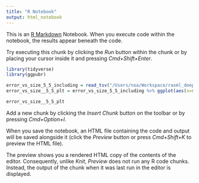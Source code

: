 ```yaml
---
title: "R Notebook"
output: html_notebook
---
```


This is an [R Markdown](http://rmarkdown.rstudio.com) Notebook. When you execute code within the notebook, the results appear beneath the code. 

Try executing this chunk by clicking the *Run* button within the chunk or by placing your cursor inside it and pressing *Cmd+Shift+Enter*. 

```r
library(tidyverse)
library(ggpubr)
```


```r
error_vs_size_5_5_including = read_tsv("/Users/noa/Workspace/raxml_deep_learning_results/new_grouping_test/Data_for_paper/5_5_including/group_classification_metrics.tsv")
error_vs_size__5_5_plt = error_vs_size_5_5_including %>% ggplot(aes(x=sample_fraction, y = AUC))+geom_line()+ expand_limits(y = 0.5)+xlab("Fraction of training-data")+ theme(text = element_text(size = 13))+ylab("AUC")+geom_point()

error_vs_size__5_5_plt

```

Add a new chunk by clicking the *Insert Chunk* button on the toolbar or by pressing *Cmd+Option+I*.

When you save the notebook, an HTML file containing the code and output will be saved alongside it (click the *Preview* button or press *Cmd+Shift+K* to preview the HTML file). 

The preview shows you a rendered HTML copy of the contents of the editor. Consequently, unlike *Knit*, *Preview* does not run any R code chunks. Instead, the output of the chunk when it was last run in the editor is displayed.

